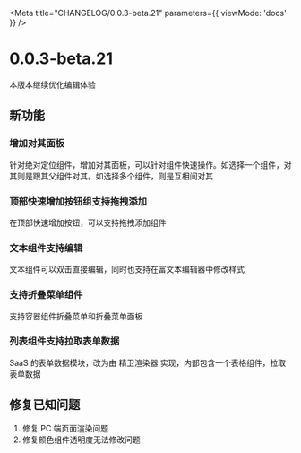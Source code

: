 
<Meta title="CHANGELOG/0.0.3-beta.21" parameters={{ viewMode: 'docs' }} />

# 0.0.3-beta.21

本版本继续优化编辑体验

## 新功能

### 增加对其面板

针对绝对定位组件，增加对其面板，可以针对组件快速操作。如选择一个组件，对其则是跟其父组件对其。如选择多个组件，则是互相间对其

### 顶部快速增加按钮组支持拖拽添加

在顶部快速增加按钮，可以支持拖拽添加组件

### 文本组件支持编辑

文本组件可以双击直接编辑，同时也支持在富文本编辑器中修改样式

### 支持折叠菜单组件

支持容器组件折叠菜单和折叠菜单面板

### 列表组件支持拉取表单数据

SaaS 的表单数据模块，改为由 精卫渲染器 实现，内部包含一个表格组件，拉取表单数据

## 修复已知问题

1. 修复 PC 端页面渲染问题
2. 修复颜色组件透明度无法修改问题
